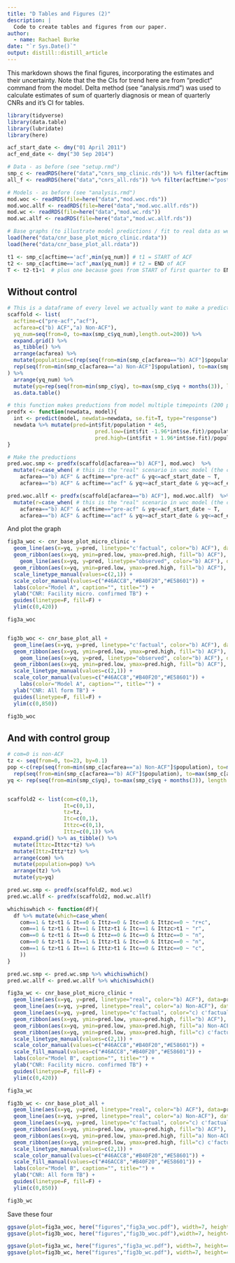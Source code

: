 ```yaml
---
title: "D Tables and Figures (2)"
description: |
  Code to create tables and figures from our paper.
author:
  - name: Rachael Burke
date: "`r Sys.Date()`"
output: distill::distill_article
---
```


This markdown shows the final figures, incorporating the estimates and their uncertainty.  Note that the the CIs for trend here are from "predict" command from the model.  Delta method (see "analysis.rmd") was used to calculate estimates of sum of quarterly diagnosis or mean of quarterly CNRs and it's CI for tables.  

```r
library(tidyverse)
library(data.table)
library(lubridate)
library(here)

acf_start_date <- dmy("01 April 2011") 
acf_end_date <- dmy("30 Sep 2014")

# Data - as before (see "setup.rmd")
smp_c <- readRDS(here("data","cnrs_smp_clinic.rds")) %>% filter(acftime!="post-acf") %>% as.data.table() 
all_f <- readRDS(here("data","cnrs_all.rds")) %>% filter(acftime!="post-acf") %>% as.data.table() # all form

# Models - as before (see "analysis.rmd")
mod.woc <- readRDS(file=here("data","mod.woc.rds"))
mod.woc.allf <- readRDS(file=here("data","mod.woc.allf.rds"))
mod.wc <- readRDS(file=here("data","mod.wc.rds"))
mod.wc.allf <- readRDS(file=here("data","mod.wc.allf.rds"))

# Base graphs (to illustrate model predictions / fit to real data as we go)
load(here("data/cnr_base_plot_micro_clinic.rdata"))
load(here("data/cnr_base_plot_all.rdata"))

t1 <- smp_c[acftime=='acf',min(yq_num)] # t1 = START of ACF
t2 <- smp_c[acftime=='acf',max(yq_num)] # t2 = END of ACF
T <- t2-t1+1  # plus one because goes from START of first quarter to END of last quarter; this is the TIME (in number of quarters) from ACF starting.

```

## Without control

```r
# This is a dataframe of every level we actually want to make a prediction for to use for calculations
scaffold <- list(
  acftime=c("pre-acf","acf"), 
  acfarea=c("b) ACF","a) Non-ACF"), 
  yq_num=seq(from=0, to=max(smp_c$yq_num),length.out=200)) %>%
  expand.grid() %>% 
  as_tibble() %>% 
  arrange(acfarea) %>%
  mutate(population=c(rep(seq(from=min(smp_c[acfarea=="b) ACF"]$population), to=max(smp_c[acfarea=="b) ACF"]$population), length.out = 200), each=2),
  rep(seq(from=min(smp_c[acfarea=="a) Non-ACF"]$population), to=max(smp_c[acfarea=="a) Non-ACF"]$population), length.out = 200), each=2))
) %>%
  arrange(yq_num) %>%
  mutate(yq=rep(seq(from=min(smp_c$yq), to=max(smp_c$yq + months(3)), length.out = 200), each=4)) %>%
  as.data.table()

# this function makes preductions from model multiple timepoints (200 points, see yq_num from "scaffold")
predfx <- function(newdata, model){ 
  int <- predict(model, newdata=newdata, se.fit=T, type="response")
  newdata %>% mutate(pred=int$fit/population * 4e5,
                            pred.low=(int$fit -1.96*int$se.fit)/population * 4e5,
                            pred.high=(int$fit + 1.96*int$se.fit)/population * 4e5)
}

# Make the preductions
pred.woc.smp <- predfx(scaffold[acfarea=="b) ACF"], mod.woc)  %>%
  mutate(r=case_when( # this is the "real" scenario in woc model (the c'fact is to assume acftime==pre-acf throughout)
    acfarea=="b) ACF" & acftime=="pre-acf" & yq<=acf_start_date ~ T,
    acfarea=="b) ACF" & acftime=="acf" & yq>=acf_start_date & yq<=acf_end_date  ~ T))

pred.woc.allf <- predfx(scaffold[acfarea=="b) ACF"], mod.woc.allf)  %>%
  mutate(r=case_when( # this is the "real" scenario in woc model (the c'fact is to assume acftime==pre-acf throughout)
    acfarea=="b) ACF" & acftime=="pre-acf" & yq<=acf_start_date ~ T,
    acfarea=="b) ACF" & acftime=="acf" & yq>=acf_start_date & yq<=acf_end_date  ~ T))
```

And plot the graph

```r
fig3a_woc <- cnr_base_plot_micro_clinic +
  geom_line(aes(x=yq, y=pred, linetype="c'factual", color="b) ACF"), data=pred.woc.smp %>% filter(acfarea=="b) ACF", acftime=="pre-acf")) +
  geom_ribbon(aes(x=yq, ymin=pred.low, ymax=pred.high, fill="b) ACF"), alpha=0.1, data=pred.woc.smp %>% filter(acfarea=="b) ACF", acftime=="pre-acf")) +
    geom_line(aes(x=yq, y=pred, linetype="observed", color="b) ACF"), data=pred.woc.smp %>% filter(r==T)) +
  geom_ribbon(aes(x=yq, ymin=pred.low, ymax=pred.high, fill="b) ACF"), alpha=0.1, data=pred.woc.smp %>% filter(r==T)) +
  scale_linetype_manual(values=c(2,1)) +
  scale_color_manual(values=c("#46ACC8","#B40F20","#E58601")) +
  labs(color="Model A", caption="", title="") +
  ylab("CNR: Facility micro. confirmed TB") +
  guides(linetype=F, fill=F) +
  ylim(c(0,420))

fig3a_woc


fig3b_woc <- cnr_base_plot_all +
  geom_line(aes(x=yq, y=pred, linetype="c'factual", color="b) ACF"), data=pred.woc.allf %>% filter(acfarea=="b) ACF", acftime=="pre-acf")) +
  geom_ribbon(aes(x=yq, ymin=pred.low, ymax=pred.high, fill="b) ACF"), alpha=0.1, data=pred.woc.allf %>% filter(acfarea=="b) ACF", acftime=="pre-acf")) +
    geom_line(aes(x=yq, y=pred, linetype="observed", color="b) ACF"), data=pred.woc.allf %>% filter(r==T)) +
  geom_ribbon(aes(x=yq, ymin=pred.low, ymax=pred.high, fill="b) ACF"), alpha=0.1, data=pred.woc.allf %>% filter(r==T)) +
  scale_linetype_manual(values=c(2,1)) +
  scale_color_manual(values=c("#46ACC8","#B40F20","#E58601")) +
    labs(color="Model A", caption="", title="") +
  ylab("CNR: All form TB") +
  guides(linetype=F, fill=F) +
  ylim(c(0,850))

fig3b_woc
```
## And with control group

```r
# com=0 is non-ACF
tz <- seq(from=0, to=23, by=0.1)
pop <-c(rep(seq(from=min(smp_c[acfarea=="a) Non-ACF"]$population), to=max(smp_c[acfarea=="a) Non-ACF"]$population), length.out = length(tz)), each=16),
  rep(seq(from=min(smp_c[acfarea=="b) ACF"]$population), to=max(smp_c[acfarea=="b) ACF"]$population), length.out = length(tz)), each=16))
yq <- rep(seq(from=min(smp_c$yq), to=max(smp_c$yq + months(3)), length.out = length(tz)), each=32)


scaffold2 <- list(com=c(0,1),
                  It=c(0,1),
                  tz=tz,
                  Itc=c(0,1),
                  Ittzc=c(0,1),
                  Ittz=c(0,1)) %>%
  expand.grid() %>% as_tibble() %>%
  mutate(Ittzc=Ittzc*tz) %>%
  mutate(Ittz=Ittz*tz) %>%
  arrange(com) %>%
  mutate(population=pop) %>%
  arrange(tz) %>%
  mutate(yq=yq)

pred.wc.smp <- predfx(scaffold2, mod.wc)
pred.wc.allf <- predfx(scaffold2, mod.wc.allf)

whichiswhich <- function(df){
  df %>% mutate(which=case_when(
    com==1 & tz<t1 & It==0 & Ittz==0 & Itc==0 & Ittzc==0 ~ "r+c",
    com==1 & tz>t1 & It==1 & Ittz>t1 & Itc==1 & Ittzc>t1 ~ "r",
    com==0 & tz<t1 & It==0 & Ittz==0 & Itc==0 & Ittzc==0 ~ "n",
    com==0 & tz>t1 & It==1 & Ittz>t1 & Itc==0 & Ittzc==0 ~ "n",
    com==1 & tz>t1 & It==1 & Ittz>t1 & Itc==0 & Ittzc==0 ~ "c",
    )) 
}

pred.wc.smp <- pred.wc.smp %>% whichiswhich()
pred.wc.allf <- pred.wc.allf %>% whichiswhich()

fig3a_wc <- cnr_base_plot_micro_clinic +
  geom_line(aes(x=yq, y=pred, linetype="real", color="b) ACF"), data=pred.wc.smp %>% filter(which=="r" | which=="r+c")) +
  geom_line(aes(x=yq, y=pred, linetype="real", color="a) Non-ACF"), data=pred.wc.smp %>% filter(which=="n")) +
  geom_line(aes(x=yq, y=pred, linetype="c'factual", color="c) c'factual"), data=pred.wc.smp %>% filter(which=="c" | which=="r+c")) +
  geom_ribbon(aes(x=yq, ymin=pred.low, ymax=pred.high, fill="b) ACF"), alpha=0.2, data=pred.wc.smp %>% filter(which=="r" | which=="r+c")) +
  geom_ribbon(aes(x=yq, ymin=pred.low, ymax=pred.high, fill="a) Non-ACF"), alpha=0.2, data=pred.wc.smp %>% filter(which=="n")) +
  geom_ribbon(aes(x=yq, ymin=pred.low, ymax=pred.high, fill="c) c'factual"), alpha=0.2, data=pred.wc.smp %>% filter(which=="c" | which=="r+c")) +
  scale_linetype_manual(values=c(2,1)) +
  scale_color_manual(values=c("#46ACC8","#B40F20","#E58601")) +
  scale_fill_manual(values=c("#46ACC8","#B40F20","#E58601")) +
  labs(color="Model B", caption="", title="") +
  ylab("CNR: Facility micro. confirmed TB") +
  guides(linetype=F, fill=F) +
  ylim(c(0,420))

fig3a_wc

fig3b_wc <- cnr_base_plot_all +
  geom_line(aes(x=yq, y=pred, linetype="real", color="b) ACF"), data=pred.wc.allf %>% filter(which=="r" | which=="r+c")) +
  geom_line(aes(x=yq, y=pred, linetype="real", color="a) Non-ACF"), data=pred.wc.allf %>% filter(which=="n")) +
  geom_line(aes(x=yq, y=pred, linetype="c'factual", color="c) c'factual"), data=pred.wc.allf %>% filter(which=="c" | which=="r+c")) +
  geom_ribbon(aes(x=yq, ymin=pred.low, ymax=pred.high, fill="b) ACF"), alpha=0.2, data=pred.wc.allf %>% filter(which=="r" | which=="r+c")) +
  geom_ribbon(aes(x=yq, ymin=pred.low, ymax=pred.high, fill="a) Non-ACF"), alpha=0.2, data=pred.wc.allf %>% filter(which=="n")) +
  geom_ribbon(aes(x=yq, ymin=pred.low, ymax=pred.high, fill="c) c'factual"), alpha=0.2, data=pred.wc.allf %>% filter(which=="c" | which=="r+c")) +
  scale_linetype_manual(values=c(2,1)) +
  scale_color_manual(values=c("#46ACC8","#B40F20","#E58601")) +
  scale_fill_manual(values=c("#46ACC8","#B40F20","#E58601")) +
  labs(color="Model B", caption="", title="") +
  ylab("CNR: All form TB") +
  guides(linetype=F, fill=F) +
  ylim(c(0,850))

fig3b_wc

```

Save these four

```r
ggsave(plot=fig3a_woc, here("figures","fig3a_woc.pdf"), width=7, height=4)
ggsave(plot=fig3b_woc, here("figures","fig3b_woc.pdf"),width=7, height=4)

ggsave(plot=fig3a_wc, here("figures","fig3a_wc.pdf"), width=7, height=4)
ggsave(plot=fig3b_wc, here("figures","fig3b_wc.pdf"), width=7, height=4)



```


